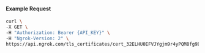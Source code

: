 #### Example Request

```bash
curl \
-X GET \
-H "Authorization: Bearer {API_KEY}" \
-H "Ngrok-Version: 2" \
https://api.ngrok.com/tls_certificates/cert_32ELHU0EFVJYgjm9r4yPQM8fg9E
```
